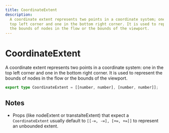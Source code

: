 ```yaml
---
title: CoordinateExtent
description:
  A coordinate extent represents two points in a coordinate system; one in the
  top left corner and one in the bottom right corner. It is used to represent
  the bounds of nodes in the flow or the bounds of the viewport.
---
```


# CoordinateExtent

A coordinate extent represents two points in a coordinate system: one in the top left corner and one in the bottom right corner. It is used to represent the bounds of nodes in the flow or the bounds of the viewport.

```ts
export type CoordinateExtent = [[number, number], [number, number]];
```

## Notes

- Props (like nodeExtent or transtalteExtent) that expect a `CoordinateExtent` usually default to `[[-∞, -∞], [+∞, +∞]]` to represent an unbounded extent.
